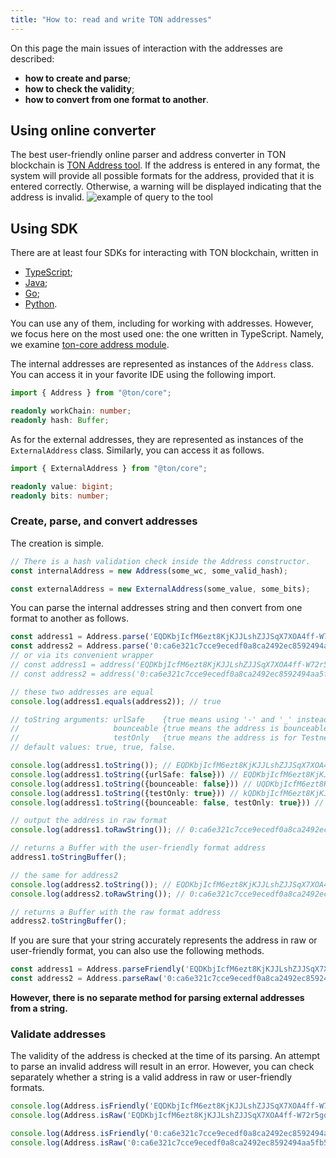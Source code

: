 ```yaml
---
title: "How to: read and write TON addresses"
---
```


On this page the main issues of interaction with the addresses are described: 
- **how to create and parse**;
- **how to check the validity**;
- **how to convert from one format to another**.

## Using online converter

The best user-friendly online parser and address converter in TON blockchain is [TON Address tool](https://ton.org/address). 
If the address is entered in any format, the system will provide all possible formats for the address, provided that it is entered correctly. 
Otherwise, a warning will be displayed indicating that the address is invalid.
![example of query to the tool](/resources/images/ton-addresses.png)

## Using SDK

There are at least four SDKs for interacting with TON blockchain, written in
- [TypeScript](https://github.com/ton-org/ton);
- [Java](https://github.com/neodix42/ton4j);
- [Go](https://github.com/xssnick/tonutils-go);
- [Python](https://github.com/nessshon/tonutils).

You can use any of them, including for working with addresses. However, we focus here on the most used one: the one written in TypeScript. 
Namely, we examine [ton-core address module](https://github.com/ton-org/ton-core/tree/main/src/address).

The internal addresses are represented as instances of the `Address` class. You can access it in your favorite IDE using the following import.
```typescript
import { Address } from "@ton/core";

readonly workChain: number;
readonly hash: Buffer;
```
As for the external addresses, they are represented as instances of the `ExternalAddress` class. Similarly, you can access it as follows.
```typescript
import { ExternalAddress } from "@ton/core";

readonly value: bigint;
readonly bits: number;
```

 
### Create, parse, and convert addresses

The creation is simple.
```typescript
// There is a hash validation check inside the Address constructor.
const internalAddress = new Address(some_wc, some_valid_hash); 

const externalAddress = new ExternalAddress(some_value, some_bits);
```
You can parse the internal addresses string and then convert from one format to another as follows.
```typescript
const address1 = Address.parse('EQDKbjIcfM6ezt8KjKJJLshZJJSqX7XOA4ff-W72r5gqPrHF');
const address2 = Address.parse('0:ca6e321c7cce9ecedf0a8ca2492ec8592494aa5fb5ce0387dff96ef6af982a3e');
// or via its convenient wrapper
// const address1 = address('EQDKbjIcfM6ezt8KjKJJLshZJJSqX7XOA4ff-W72r5gqPrHF');
// const address2 = address('0:ca6e321c7cce9ecedf0a8ca2492ec8592494aa5fb5ce0387dff96ef6af982a3e');

// these two addresses are equal
console.log(address1.equals(address2)); // true

// toString arguments: urlSafe    {true means using '-' and '_' instead of '+' and '/'; false means the opposite};
//                     bounceable {true means the address is bounceable; false means non-bounceable}; 
//                     testOnly   {true means the address is for Testnet; false means for Mainnet}. 
// default values: true, true, false.

console.log(address1.toString()); // EQDKbjIcfM6ezt8KjKJJLshZJJSqX7XOA4ff-W72r5gqPrHF
console.log(address1.toString({urlSafe: false})) // EQDKbjIcfM6ezt8KjKJJLshZJJSqX7XOA4ff+W72r5gqPrHF
console.log(address1.toString({bounceable: false})) // UQDKbjIcfM6ezt8KjKJJLshZJJSqX7XOA4ff-W72r5gqPuwA
console.log(address1.toString({testOnly: true})) // kQDKbjIcfM6ezt8KjKJJLshZJJSqX7XOA4ff-W72r5gqPgpP
console.log(address1.toString({bounceable: false, testOnly: true})) // 0QDKbjIcfM6ezt8KjKJJLshZJJSqX7XOA4ff-W72r5gqPleK

// output the address in raw format
console.log(address1.toRawString()); // 0:ca6e321c7cce9ecedf0a8ca2492ec8592494aa5fb5ce0387dff96ef6af982a3e

// returns a Buffer with the user‑friendly format address
address1.toStringBuffer();

// the same for address2
console.log(address2.toString()); // EQDKbjIcfM6ezt8KjKJJLshZJJSqX7XOA4ff-W72r5gqPrHF
console.log(address2.toRawString()); // 0:ca6e321c7cce9ecedf0a8ca2492ec8592494aa5fb5ce0387dff96ef6af982a3e

// returns a Buffer with the raw format address
address2.toStringBuffer();
```
If you are sure that your string accurately represents the address in raw or user-friendly format, you can also use the following methods.
```typescript
const address1 = Address.parseFriendly('EQDKbjIcfM6ezt8KjKJJLshZJJSqX7XOA4ff-W72r5gqPrHF');
const address2 = Address.parseRaw('0:ca6e321c7cce9ecedf0a8ca2492ec8592494aa5fb5ce0387dff96ef6af982a3e');
```

**However, there is no separate method for parsing external addresses from a string.**

### Validate addresses

The validity of the address is checked at the time of its parsing. An attempt to parse an invalid address will result in an error.
However, you can check separately whether a string is a valid address in raw or user-friendly formats.

```typescript
console.log(Address.isFriendly('EQDKbjIcfM6ezt8KjKJJLshZJJSqX7XOA4ff-W72r5gqPrHF')) // true
console.log(Address.isRaw('EQDKbjIcfM6ezt8KjKJJLshZJJSqX7XOA4ff-W72r5gqPrHF')) // false

console.log(Address.isFriendly('0:ca6e321c7cce9ecedf0a8ca2492ec8592494aa5fb5ce0387dff96ef6af982a3e')) // false
console.log(Address.isRaw('0:ca6e321c7cce9ecedf0a8ca2492ec8592494aa5fb5ce0387dff96ef6af982a3e')) // true
```
